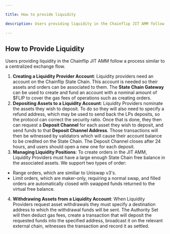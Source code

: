 ```yaml
---

title: How to provide liquidity

description: Users providing liquidity in the Chainflip JIT AMM follow a process similar to a centralized exchange flow.

---
```



## How to Provide Liquidity

Users providing liquidity in the Chainflip JIT AMM follow a process similar to a centralized exchange flow.

1. **Creating a Liquidity Provider Account**: Liquidity providers need an account on the Chainflip State Chain. This account is needed so their assets and orders can be associated to them. The **State Chain Gateway** can be used to create and fund an account with a nominal amount of $FLIP to cover the gas fees of operations such as creating orders.
2. **Depositing Assets to a Liquidity Account**: Liquidity Providers nominate the assets they wish to deposit. To do so they will also need to specify a refund address, which may be used to send back the LPs deposits, so the protocol can correct the  security ratio. Once that is done, they then can request a **Deposit Channel** for each asset they wish to deposit, and send funds to that **Deposit Channel Address**. Those transactions will then be witnessed by validators which will cause their account balance to be credited on the State Chain. The Deposit Channel closes after 24 hours, and users should open a new one for each deposit.
3. **Managing Liquidity Positions**: To create orders in the JIT AMM, Liquidity Providers must have a large enough State Chain free balance in the associated assets. We support two types of order:
- Range orders, which are similiar to Uniswap v3's.
- Limit orders, which are maker-only, requiring a normal swap, and filled orders are automatically closed with swapped funds returned to the virtual free balance.
4. **Withdrawing Assets from a Liquidity Account**: When Liquidity Providers request asset withdrawals they must specify a destination address to which the withdrawal funds will be sent. The Authority Set will then deduct gas fees, create a transaction that will deposit the requested funds into the specified address, broadcast it on the relevant external chain, witnesses the transaction and record it as settled.
